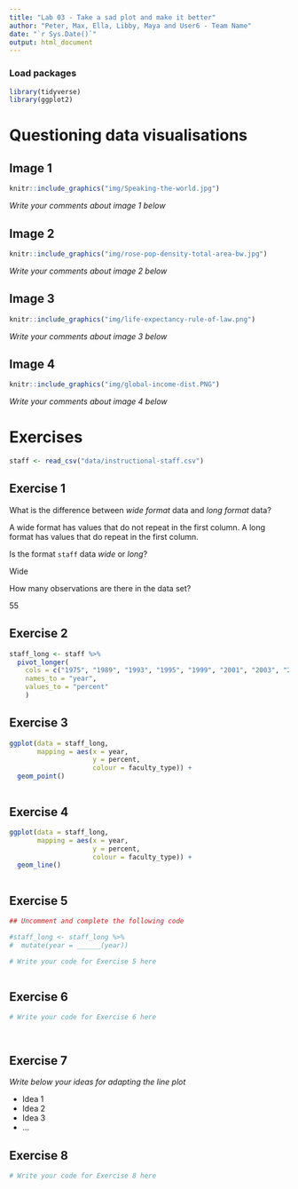 ```yaml
---
title: "Lab 03 - Take a sad plot and make it better"
author: "Peter, Max, Ella, Libby, Maya and User6 - Team Name"
date: "`r Sys.Date()`"
output: html_document
---
```


### Load packages

```r
library(tidyverse)
library(ggplot2)
```


# Questioning data visualisations

## Image 1

```r
knitr::include_graphics("img/Speaking-the-world.jpg")
```

_Write your comments about image 1 below_





## Image 2

```r
knitr::include_graphics("img/rose-pop-density-total-area-bw.jpg")
```

_Write your comments about image 2 below_




## Image 3

```r
knitr::include_graphics("img/life-expectancy-rule-of-law.png")
```

_Write your comments about image 3 below_




## Image 4

```r
knitr::include_graphics("img/global-income-dist.PNG")
```

_Write your comments about image 4 below_





# Exercises

```r
staff <- read_csv("data/instructional-staff.csv")
```


## Exercise 1

What is the difference between *wide format* data and *long format* data?

A wide format has values that do not repeat in the first column. A long format has values that do repeat in the first column.

Is the format `staff` data *wide* or *long*?

Wide 

How many observations are there in the data set?

55


## Exercise 2

```r

staff_long <- staff %>%
  pivot_longer(
    cols = c("1975", "1989", "1993", "1995", "1999", "2001", "2003", "2005", "2007", "2009", "2011"), 
    names_to = "year",
    values_to = "percent"
    )

```


## Exercise 3

```r

ggplot(data = staff_long,
       mapping = aes(x = year, 
                     y = percent,
                     colour = faculty_type)) +
  geom_point()



```

## Exercise 4

```r
ggplot(data = staff_long,
       mapping = aes(x = year, 
                     y = percent,
                     colour = faculty_type)) +
  geom_line()



```

## Exercise 5

```r
## Uncomment and complete the following code

#staff_long <- staff_long %>%
#  mutate(year = ______(year))
```


```r
# Write your code for Exercise 5 here



```

## Exercise 6

```r
# Write your code for Exercise 6 here




```

## Exercise 7

_Write below your ideas for adapting the line plot_

* Idea 1
* Idea 2
* Idea 3
* ...


## Exercise 8

```r
# Write your code for Exercise 8 here



```

